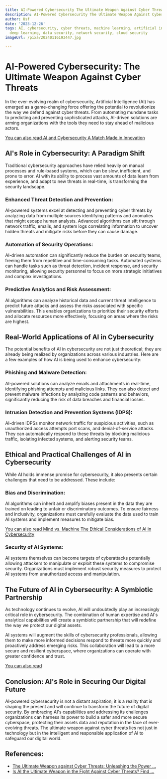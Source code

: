 ```yaml
---
title: AI-Powered Cybersecurity The Ultimate Weapon Against Cyber Threats
description: AI-Powered Cybersecurity The Ultimate Weapon Against Cyber Threats
author: Usf
date: '2023-12-26'
tags: AI, cybersecurity, cyber threats, machine learning, artificial intelligence,
  deep learning, data security, network security, cloud security
imageUrl: /pixa/20240116193447.jpg

---
```

# AI-Powered  Cybersecurity: The Ultimate Weapon Against Cyber Threats

In  the ever-evolving realm of  cybersecurity, Artificial Intelligence (AI)  has  emerged as a game-changing  force offering  the potential to revolutionize the way we defend against cyber  threats. From automating mundane tasks  to predicting and preventing sophisticated attacks, AI-driven solutions are arming organizations with  the tools they need to stay ahead of malicious actors.

[You can also read AI and Cybersecurity A Match  Made in Innovation](AI%20and%20Cybersecurity%20A%20Match%20Made%20in%20Innovation)


## AI's Role in Cybersecurity: A Paradigm Shift

Traditional cybersecurity approaches  have  relied heavily on manual processes and rule-based systems, which can be slow, inefficient, and prone to error. AI with its ability to process vast amounts of data learn  from  experience, and adapt to new threats in real-time, is transforming the security landscape.

### Enhanced Threat Detection and Prevention:

AI-powered systems excel at detecting and preventing cyber threats  by analyzing data from multiple sources identifying patterns and anomalies that might  escape human  analysts. Advanced algorithms can sift through network  traffic, emails,  and system logs correlating information to uncover hidden threats and mitigate  risks before they can cause damage.

### Automation of Security Operations:

AI-driven automation can significantly reduce the burden on security teams, freeing them from repetitive and time-consuming tasks. Automated  systems can handle tasks  such as threat detection, incident response, and security monitoring, allowing  security personnel to focus on more strategic initiatives and complex investigations.

### Predictive  Analytics and Risk Assessment:

AI  algorithms can analyze historical data and  current threat intelligence to predict future attacks and assess the risks associated with specific vulnerabilities. This enables organizations to prioritize their security efforts and allocate resources more effectively, focusing on  areas  where the risks are highest.

## Real-World Applications of AI in Cybersecurity

The potential benefits of AI in cybersecurity are not just theoretical; they are already being realized by organizations across various industries. Here are a few examples  of  how AI is being used to  enhance cybersecurity:

### Phishing and Malware Detection:

AI-powered solutions  can  analyze emails  and attachments in real-time, identifying phishing attempts and malicious  links. They can also detect and prevent malware  infections by analyzing code  patterns and  behaviors, significantly reducing the  risk  of data breaches  and financial losses.

### Intrusion Detection and Prevention Systems (IDPS):

AI-driven IDPSs monitor network traffic for  suspicious activities, such  as unauthorized access attempts port scans,  and denial-of-service attacks. They can automatically respond to these threats by blocking malicious traffic, isolating infected systems, and alerting security teams.

## Ethical and Practical Challenges of  AI in Cybersecurity

While AI holds immense promise for cybersecurity, it also presents certain challenges that  need to be addressed. These include:

### Bias and Discrimination:

AI algorithms can inherit and amplify biases present in the data they  are trained  on leading to unfair or discriminatory outcomes. To ensure fairness  and inclusivity, organizations must  carefully evaluate the data used to train AI systems and implement measures to mitigate bias.

[You can also read Mind vs.  Machine The Ethical Considerations of AI in  Cybersecurity](Mind%20vs.%20Machine%20The%20Ethical%20Considerations%20of%20AI%20in%20Cybersecurity)


### Security of AI Systems:

AI systems themselves can  become targets of cyberattacks potentially allowing attackers to  manipulate or exploit  these systems to compromise security. Organizations must implement robust security measures to protect AI systems from unauthorized access and manipulation.

## The Future of AI in Cybersecurity: A Symbiotic Partnership

As  technology continues to evolve, AI will undoubtedly play an increasingly critical role  in cybersecurity. The  combination of human expertise and AI's analytical capabilities will create a symbiotic partnership that will redefine the way we protect our digital assets.

AI  systems will augment the skills of cybersecurity professionals, allowing  them to make more informed decisions respond  to threats more quickly and proactively address emerging risks. This collaboration  will lead to a more secure and resilient cyberspace, where organizations  can  operate with greater confidence and trust.

[You can also read ]()


## Conclusion: AI's Role in Securing Our Digital Future

AI-powered cybersecurity is not a distant aspiration; it is a reality that is shaping the present and will continue to transform the future of digital security. By embracing AI's capabilities and  addressing its  challenges organizations can harness its power to build a safer and more secure cyberspace, protecting their  assets data and  reputation in the face of ever-evolving threats. The ultimate weapon against cyber threats lies not just in technology but in the intelligent and  responsible application of AI to safeguard our digital world.

## References:
- [The Ultimate Weapon against Cyber Threats: Unleashing the Power ...](https://medium.com/@koyange63/the-ultimate-weapon-against-cyber-threats-unleashing-the-power-of-ai-in-5-ingenious-ways-30fad9a26138)
- [Is AI the Ultimate Weapon in the Fight Against Cyber Threats? Find ...](https://medium.com/@droidtec/is-ai-the-ultimate-weapon-in-the-fight-against-cyber-threats-a512cd801e74)
